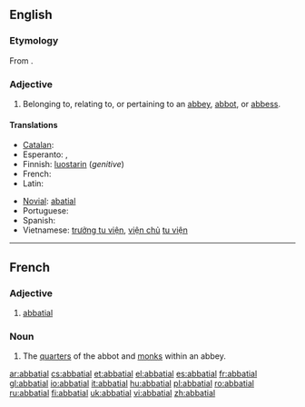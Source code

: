 ==English==

===Etymology===
From {{etyl|LL.}} {{term|abbatialis|abbātiālis|abbatial|lang=la}}.

===Adjective===
{{en-adj}}

# Belonging to, relating to, or pertaining to an [[abbey]], [[abbot]], or [[abbess]].

====Translations====
{{trans-top|belonging to an abbey}}
* [[Catalan]]: {{t+|ca|abacial}}
* Esperanto: {{t-|eo|abata|xs=Esperanto}}, {{t|eo|abateja|xs=Esperanto}}
* Finnish: [[luostari|luostarin]] (''genitive'')
* French: {{t+|fr|abbatial}}
* Latin: {{t-|la|abbatialis|alt=abbātiālis}}
{{trans-mid}}
* [[Novial]]: [[abatial]]
* Portuguese: {{t+|pt|abbacial}}
* Spanish: {{t+|es|abacial}}
* Vietnamese: [[trưởng tu viện]], [[viện chủ]] [[tu viện]]
{{trans-bottom}}

----

==French==

===Adjective===
{{fr-adj|mp=abbatiaux}}

# [[abbatial#English|abbatial]]

===Noun===
{{fr-noun|m|plural=abbatiaux}}

# The [[quarters]] of the abbot and [[monk]]s within an abbey.

[[ar:abbatial]]
[[cs:abbatial]]
[[et:abbatial]]
[[el:abbatial]]
[[es:abbatial]]
[[fr:abbatial]]
[[gl:abbatial]]
[[io:abbatial]]
[[it:abbatial]]
[[hu:abbatial]]
[[pl:abbatial]]
[[ro:abbatial]]
[[ru:abbatial]]
[[fi:abbatial]]
[[uk:abbatial]]
[[vi:abbatial]]
[[zh:abbatial]]